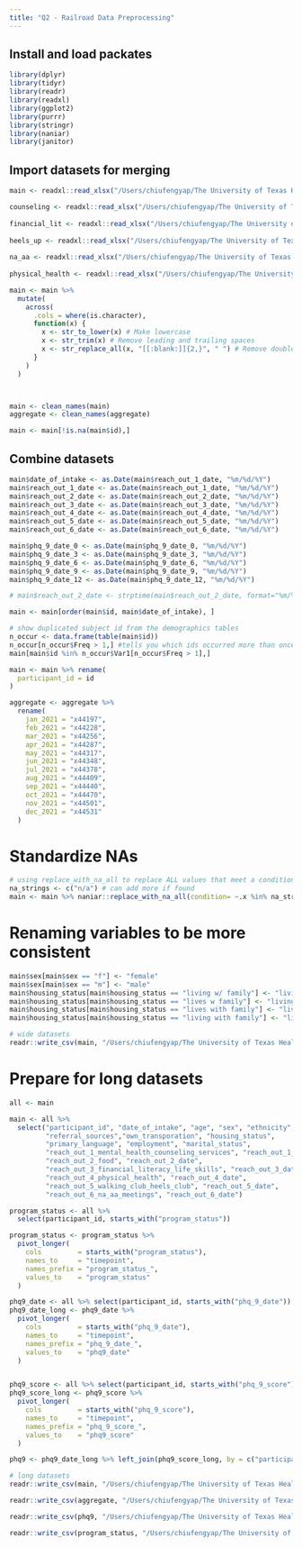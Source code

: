```yaml
---
title: "Q2 - Railroad Data Preprocessing"
---
```


## Install and load packates

```r
library(dplyr)
library(tidyr)
library(readr)
library(readxl)
library(ggplot2)
library(purrr)
library(stringr)
library(naniar)
library(janitor)
```


## Import datasets for merging
```r
main <- readxl::read_xlsx("/Users/chiufengyap/The University of Texas Health Science Center at Houston/SPH THCI Eval - General/Data Collection/Quantitative/Eastside Community Services/Data/2021-09-10/Copy of Railroad Spreadsheet Copy A1a 8 26 21abc.xlsx", sheet = 2)

counseling <- readxl::read_xlsx("/Users/chiufengyap/The University of Texas Health Science Center at Houston/SPH THCI Eval - General/Data Collection/Quantitative/Eastside Community Services/Data/2021-09-10/Copy of Railroad Spreadsheet Copy A1a 8 26 21abc.xlsx", sheet = 3)
  
financial_lit <- readxl::read_xlsx("/Users/chiufengyap/The University of Texas Health Science Center at Houston/SPH THCI Eval - General/Data Collection/Quantitative/Eastside Community Services/Data/2021-09-10/Copy of Railroad Spreadsheet Copy A1a 8 26 21abc.xlsx", sheet = 4)
  
heels_up <- readxl::read_xlsx("/Users/chiufengyap/The University of Texas Health Science Center at Houston/SPH THCI Eval - General/Data Collection/Quantitative/Eastside Community Services/Data/2021-09-10/Copy of Railroad Spreadsheet Copy A1a 8 26 21abc.xlsx", sheet = 5)
  
na_aa <- readxl::read_xlsx("/Users/chiufengyap/The University of Texas Health Science Center at Houston/SPH THCI Eval - General/Data Collection/Quantitative/Eastside Community Services/Data/2021-09-10/Copy of Railroad Spreadsheet Copy A1a 8 26 21abc.xlsx", sheet = 6)
  
physical_health <- readxl::read_xlsx("/Users/chiufengyap/The University of Texas Health Science Center at Houston/SPH THCI Eval - General/Data Collection/Quantitative/Eastside Community Services/Data/2021-09-10/Copy of Railroad Spreadsheet Copy A1a 8 26 21abc.xlsx", sheet = 7)
```

```r
main <- main %>% 
  mutate(
    across(
      .cols = where(is.character), 
      function(x) {
        x <- str_to_lower(x) # Make lowercase
        x <- str_trim(x) # Remove leading and trailing spaces
        x <- str_replace_all(x, "[[:blank:]]{2,}", " ") # Remove double spaces
      }
    )
  )



main <- clean_names(main)
aggregate <- clean_names(aggregate)

main <- main[!is.na(main$id),]
```

## Combine datasets 

```r
main$date_of_intake <- as.Date(main$reach_out_1_date, "%m/%d/%Y")
main$reach_out_1_date <- as.Date(main$reach_out_1_date, "%m/%d/%Y")
main$reach_out_2_date <- as.Date(main$reach_out_2_date, "%m/%d/%Y")
main$reach_out_3_date <- as.Date(main$reach_out_3_date, "%m/%d/%Y")
main$reach_out_4_date <- as.Date(main$reach_out_4_date, "%m/%d/%Y")
main$reach_out_5_date <- as.Date(main$reach_out_5_date, "%m/%d/%Y")
main$reach_out_6_date <- as.Date(main$reach_out_6_date, "%m/%d/%Y")

main$phq_9_date_0 <- as.Date(main$phq_9_date_0, "%m/%d/%Y")
main$phq_9_date_3 <- as.Date(main$phq_9_date_3, "%m/%d/%Y")
main$phq_9_date_6 <- as.Date(main$phq_9_date_6, "%m/%d/%Y")
main$phq_9_date_9 <- as.Date(main$phq_9_date_9, "%m/%d/%Y")
main$phq_9_date_12 <- as.Date(main$phq_9_date_12, "%m/%d/%Y")

# main$reach_out_2_date <- strptime(main$reach_out_2_date, format="%m/%d/%Y")

main <- main[order(main$id, main$date_of_intake), ]

# show duplicated subject id from the demographics tables
n_occur <- data.frame(table(main$id))
n_occur[n_occur$Freq > 1,] #tells you which ids occurred more than once.
main[main$id %in% n_occur$Var1[n_occur$Freq > 1],]

main <- main %>% rename(
  participant_id = id
)
```


```r
aggregate <- aggregate %>% 
  rename(
    jan_2021 = "x44197", 
    feb_2021 = "x44228", 
    mar_2021 = "x44256", 
    apr_2021 = "x44287", 
    may_2021 = "x44317", 
    jun_2021 = "x44348", 
    jul_2021 = "x44378", 
    aug_2021 = "x44409", 
    sep_2021 = "x44440", 
    oct_2021 = "x44470", 
    nov_2021 = "x44501",
    dec_2021 = "x44531"
  )
```

# Standardize NAs

```r
# using replace_with_na_all to replace ALL values that meet a condition across an entire dataset.
na_strings <- c("n/a") # can add more if found
main <- main %>% naniar::replace_with_na_all(condition= ~.x %in% na_strings)
```

# Renaming variables to be more consistent

```r
main$sex[main$sex == "f"] <- "female"
main$sex[main$sex == "m"] <- "male"
main$housing_status[main$housing_status == "living w/ family"] <- "living w family"
main$housing_status[main$housing_status == "lives w family"] <- "living w family"
main$housing_status[main$housing_status == "lives with family"] <- "living w family"
main$housing_status[main$housing_status == "living with family"] <- "living w family"
```


```r
# wide datasets
readr::write_csv(main, "/Users/chiufengyap/The University of Texas Health Science Center at Houston/SPH THCI Eval - General/Data Collection/Quantitative/Eastside Community Services/Analysis/Steph/wide datasets/q1_railroad_data_collection_07222021.csv")
```


# Prepare for long datasets

```r
all <- main
```

```r
main <- all %>% 
  select("participant_id", "date_of_intake", "age", "sex", "ethnicity",
         "referral_sources","own_transporation", "housing_status",
         "primary_language", "employment", "marital_status", 
         "reach_out_1_mental_health_counseling_services", "reach_out_1_date",
         "reach_out_2_food", "reach_out_2_date", 
         "reach_out_3_financial_literacy_life_skills", "reach_out_3_date",
         "reach_out_4_physical_health", "reach_out_4_date", 
         "reach_out_5_walking_club_heels_club", "reach_out_5_date",
         "reach_out_6_na_aa_meetings", "reach_out_6_date")
```

```r
program_status <- all %>% 
  select(participant_id, starts_with("program_status"))

program_status <- program_status %>% 
  pivot_longer(
    cols         = starts_with("program_status"),
    names_to     = "timepoint",
    names_prefix = "program_status_",
    values_to    = "program_status"
  )
```

```r
phq9_date <- all %>% select(participant_id, starts_with("phq_9_date"))
phq9_date_long <- phq9_date %>% 
  pivot_longer(
    cols         = starts_with("phq_9_date"),
    names_to     = "timepoint",
    names_prefix = "phq_9_date_",
    values_to    = "phq9_date"
  )


phq9_score <- all %>% select(participant_id, starts_with("phq_9_score"))
phq9_score_long <- phq9_score %>% 
  pivot_longer(
    cols         = starts_with("phq_9_score"),
    names_to     = "timepoint",
    names_prefix = "phq_9_score_",
    values_to    = "phq9_score"
  )

phq9 <- phq9_date_long %>% left_join(phq9_score_long, by = c("participant_id" = "participant_id", "timepoint" = "timepoint"))
```


```r
# long datasets
readr::write_csv(main, "/Users/chiufengyap/The University of Texas Health Science Center at Houston/SPH THCI Eval - General/Data Collection/Quantitative/Eastside Community Services/Analysis/Steph/long datasets/q1_railroad_demo_reachout_07222021.csv")

readr::write_csv(aggregate, "/Users/chiufengyap/The University of Texas Health Science Center at Houston/SPH THCI Eval - General/Data Collection/Quantitative/Eastside Community Services/Analysis/Steph/long datasets/q1_railroad_aggregate_07222021.csv")

readr::write_csv(phq9, "/Users/chiufengyap/The University of Texas Health Science Center at Houston/SPH THCI Eval - General/Data Collection/Quantitative/Eastside Community Services/Analysis/Steph/long datasets/q1_railroad_phq9_07222021.csv")

readr::write_csv(program_status, "/Users/chiufengyap/The University of Texas Health Science Center at Houston/SPH THCI Eval - General/Data Collection/Quantitative/Eastside Community Services/Analysis/Steph/long datasets/q1_railroad_program_status_07222021.csv")
```


